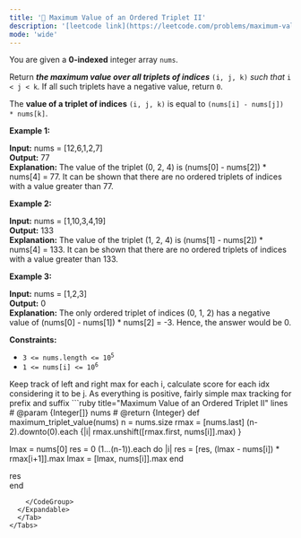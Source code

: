 ```yaml
---
title: '🧀 Maximum Value of an Ordered Triplet II'
description: '[leetcode link](https://leetcode.com/problems/maximum-value-of-an-ordered-triplet-ii/description/)'
mode: 'wide'
---
```

<Tabs>
  <Tab title="Question" icon="circle-question" iconType="regular">
    <Card>
      <p>You are given a <strong>0-indexed</strong> integer array <code>nums</code>.</p>  <p>Return <em><strong>the maximum value over all triplets of indices</strong></em> <code>(i, j, k)</code> <em>such that</em> <code>i &lt; j &lt; k</code><em>. </em>If all such triplets have a negative value, return <code>0</code>.</p>  <p>The <strong>value of a triplet of indices</strong> <code>(i, j, k)</code> is equal to <code>(nums[i] - nums[j]) * nums[k]</code>.</p>   <p><strong class="example">Example 1:</strong></p>   <strong>Input:</strong> nums = [12,6,1,2,7] <br/> <strong>Output:</strong> 77 <br/> <strong>Explanation:</strong> The value of the triplet (0, 2, 4) is (nums[0] - nums[2]) * nums[4] = 77. It can be shown that there are no ordered triplets of indices with a value greater than 77.    <p><strong class="example">Example 2:</strong></p>   <strong>Input:</strong> nums = [1,10,3,4,19] <br/> <strong>Output:</strong> 133 <br/> <strong>Explanation:</strong> The value of the triplet (1, 2, 4) is (nums[1] - nums[2]) * nums[4] = 133. It can be shown that there are no ordered triplets of indices with a value greater than 133.   <p><strong class="example">Example 3:</strong></p>   <strong>Input:</strong> nums = [1,2,3] <br/> <strong>Output:</strong> 0 <br/> <strong>Explanation:</strong> The only ordered triplet of indices (0, 1, 2) has a negative value of (nums[0] - nums[1]) * nums[2] = -3. Hence, the answer would be 0.    <p><strong>Constraints:</strong></p>  <ul>  <li><code>3 &lt;= nums.length &lt;= 10<sup>5</sup></code></li>  <li><code>1 &lt;= nums[i] &lt;= 10<sup>6</sup></code></li> </ul> 
    </Card>
  </Tab>
  <Tab title="Solution" icon="lightbulb" iconType="regular" >
    <Card>
      Keep track of left and right max for each i, calculate score for each idx considering it to be j. As everything is positive, fairly simple max tracking for prefix and suffix
    </Card>
  <Expandable title="code">
    <CodeGroup dropdown>
```ruby title="Maximum Value of an Ordered Triplet II" lines
# @param {Integer[]} nums
# @return {Integer}
def maximum_triplet_value(nums)
  n = nums.size
  rmax = [nums.last]
  (n-2).downto(0).each {|i| rmax.unshift([rmax.first, nums[i]].max) }

  lmax = nums[0]
  res = 0
  (1...(n-1)).each do |i|
    res = [res, (lmax - nums[i]) * rmax[i+1]].max
    lmax = [lmax, nums[i]].max
  end

  res  
end
```
    </CodeGroup>
  </Expandable>
  </Tab>
</Tabs>
